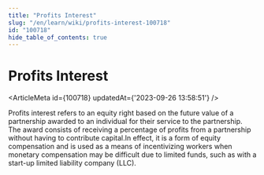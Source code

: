```yaml
---
title: "Profits Interest"
slug: "/en/learn/wiki/profits-interest-100718"
id: "100718"
hide_table_of_contents: true
---
```



# Profits Interest

<ArticleMeta id={100718} updatedAt={'2023-09-26 13:58:51'} />
<div className='border-solid border-b border-t-0 my-4 border-[var(--ifm-color-gray-300)]' />

Profits interest refers to an equity right based on the future value of a partnership awarded to an individual for their service to the partnership. The award consists of receiving a percentage of profits from a partnership without having to contribute capital.In effect, it is a form of equity compensation and is used as a means of incentivizing workers when monetary compensation may be difficult due to limited funds, such as with a start-up limited liability company (LLC).

